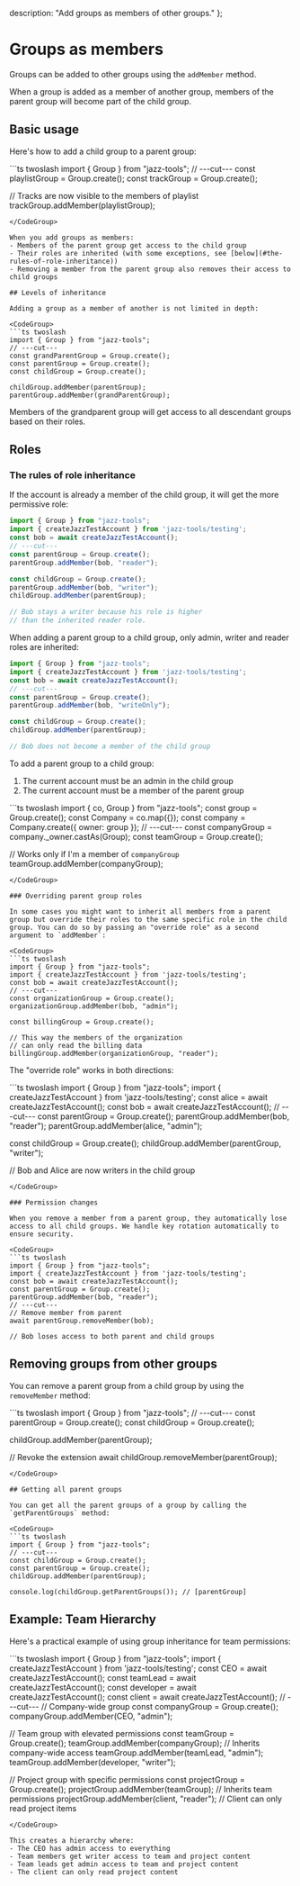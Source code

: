 
  description: "Add groups as members of other groups."
};

# Groups as members

Groups can be added to other groups using the `addMember` method.

When a group is added as a member of another group, members of the parent group will become part of the child group.

## Basic usage

Here's how to add a child group to a parent group:

<CodeGroup>
```ts twoslash
import { Group } from "jazz-tools";
// ---cut---
const playlistGroup = Group.create();
const trackGroup = Group.create();

// Tracks are now visible to the members of playlist
trackGroup.addMember(playlistGroup);
```
</CodeGroup>

When you add groups as members:
- Members of the parent group get access to the child group
- Their roles are inherited (with some exceptions, see [below](#the-rules-of-role-inheritance))
- Removing a member from the parent group also removes their access to child groups

## Levels of inheritance

Adding a group as a member of another is not limited in depth:

<CodeGroup>
```ts twoslash
import { Group } from "jazz-tools";
// ---cut---
const grandParentGroup = Group.create();
const parentGroup = Group.create();
const childGroup = Group.create();

childGroup.addMember(parentGroup);
parentGroup.addMember(grandParentGroup);
```
</CodeGroup>

Members of the grandparent group will get access to all descendant groups based on their roles.

## Roles

### The rules of role inheritance

If the account is already a member of the child group, it will get the more permissive role:
<CodeGroup>
```ts twoslash
import { Group } from "jazz-tools";
import { createJazzTestAccount } from 'jazz-tools/testing';
const bob = await createJazzTestAccount();
// ---cut---
const parentGroup = Group.create();
parentGroup.addMember(bob, "reader");

const childGroup = Group.create();
parentGroup.addMember(bob, "writer");
childGroup.addMember(parentGroup);

// Bob stays a writer because his role is higher
// than the inherited reader role.
```
</CodeGroup>

When adding a parent group to a child group, only admin, writer and reader roles are inherited:
<CodeGroup>
```ts twoslash
import { Group } from "jazz-tools";
import { createJazzTestAccount } from 'jazz-tools/testing';
const bob = await createJazzTestAccount();
// ---cut---
const parentGroup = Group.create();
parentGroup.addMember(bob, "writeOnly");

const childGroup = Group.create();
childGroup.addMember(parentGroup);

// Bob does not become a member of the child group
```
</CodeGroup>

To add a parent group to a child group:

1. The current account must be an admin in the child group
2. The current account must be a member of the parent group

<CodeGroup>
```ts twoslash
import { co, Group } from "jazz-tools";
const group = Group.create();
const Company = co.map({});
const company = Company.create({ owner: group });
// ---cut---
const companyGroup = company._owner.castAs(Group);
const teamGroup = Group.create();

// Works only if I'm a member of `companyGroup`
teamGroup.addMember(companyGroup);
```
</CodeGroup>

### Overriding parent group roles

In some cases you might want to inherit all members from a parent group but override their roles to the same specific role in the child group. You can do so by passing an "override role" as a second argument to `addMember`:

<CodeGroup>
```ts twoslash
import { Group } from "jazz-tools";
import { createJazzTestAccount } from 'jazz-tools/testing';
const bob = await createJazzTestAccount();
// ---cut---
const organizationGroup = Group.create();
organizationGroup.addMember(bob, "admin");

const billingGroup = Group.create();

// This way the members of the organization
// can only read the billing data
billingGroup.addMember(organizationGroup, "reader");
```
</CodeGroup>

The "override role" works in both directions:

<CodeGroup>
```ts twoslash
import { Group } from "jazz-tools";
import { createJazzTestAccount } from 'jazz-tools/testing';
const alice = await createJazzTestAccount();
const bob = await createJazzTestAccount();
// ---cut---
const parentGroup = Group.create();
parentGroup.addMember(bob, "reader");
parentGroup.addMember(alice, "admin");

const childGroup = Group.create();
childGroup.addMember(parentGroup, "writer");

// Bob and Alice are now writers in the child group
```
</CodeGroup>

### Permission changes

When you remove a member from a parent group, they automatically lose access to all child groups. We handle key rotation automatically to ensure security.

<CodeGroup>
```ts twoslash
import { Group } from "jazz-tools";
import { createJazzTestAccount } from 'jazz-tools/testing';
const bob = await createJazzTestAccount();
const parentGroup = Group.create();
parentGroup.addMember(bob, "reader");
// ---cut---
// Remove member from parent
await parentGroup.removeMember(bob);

// Bob loses access to both parent and child groups
```
</CodeGroup>

## Removing groups from other groups

You can remove a parent group from a child group by using the `removeMember` method:

<CodeGroup>
```ts twoslash
import { Group } from "jazz-tools";
// ---cut---
const parentGroup = Group.create();
const childGroup = Group.create();

childGroup.addMember(parentGroup);

// Revoke the extension
await childGroup.removeMember(parentGroup);
```
</CodeGroup>

## Getting all parent groups

You can get all the parent groups of a group by calling the `getParentGroups` method:

<CodeGroup>
```ts twoslash
import { Group } from "jazz-tools";
// ---cut---
const childGroup = Group.create();
const parentGroup = Group.create();
childGroup.addMember(parentGroup);

console.log(childGroup.getParentGroups()); // [parentGroup]
```
</CodeGroup>

## Example: Team Hierarchy

Here's a practical example of using group inheritance for team permissions:

<CodeGroup>
```ts twoslash
import { Group } from "jazz-tools";
import { createJazzTestAccount } from 'jazz-tools/testing';
const CEO = await createJazzTestAccount();
const teamLead = await createJazzTestAccount();
const developer = await createJazzTestAccount();
const client = await createJazzTestAccount();
// ---cut---
// Company-wide group
const companyGroup = Group.create();
companyGroup.addMember(CEO, "admin");

// Team group with elevated permissions
const teamGroup = Group.create();
teamGroup.addMember(companyGroup); // Inherits company-wide access
teamGroup.addMember(teamLead, "admin");
teamGroup.addMember(developer, "writer");

// Project group with specific permissions
const projectGroup = Group.create();
projectGroup.addMember(teamGroup); // Inherits team permissions
projectGroup.addMember(client, "reader"); // Client can only read project items
```
</CodeGroup>

This creates a hierarchy where:
- The CEO has admin access to everything
- Team members get writer access to team and project content
- Team leads get admin access to team and project content
- The client can only read project content

